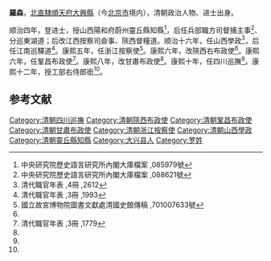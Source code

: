 {{Otheruses|羅森|other=同名或類似名的其它條目描述}}
'''羅森'''，[[北直隸|北直隸]][[順天府|順天府]][[大兴县_(金朝)|大興縣]]（今[[北京市|北京市]]境内），清朝政治人物、进士出身。

顺治四年，登进士，授山西陽和府蔚州靈丘縣知縣<ref>中央研究院歷史語言研究所內閣大庫檔案 ,085979號</ref>，后任兵部職方司督捕主事<ref>中央研究院歷史語言研究所內閣大庫檔案 ,088621號</ref>、分巡東湖道；后改江西按察司僉事、陝西督糧道。顺治十六年，任山西學政<ref>清代職官年表 ,4冊 ,2612</ref>，后任江南巡驛道<ref>清代職官年表 ,3冊 ,1993</ref>。康熙五年，任浙江按察使<ref name="#1">國立故宮博物院圖書文獻處清國史館傳稿 ,701007633號</ref>。康熙六年，改陝西右布政使<ref name="#1"/>。康熙六年，任鞏昌布政使<ref>清代職官年表 ,3冊 ,1779</ref>。康熙八年，改甘肅布政使<ref name="#1"/>。康熙十年，任四川巡撫<ref name="#1"/>。康熙十二年，授工部右侍郎銜<ref name="#1"/>。

==参考文献==
{{reflist|2}}
{{清朝官员小作品}}
{{順治四年丁亥科殿試金榜}}

[[Category:清朝四川巡撫|Category:清朝四川巡撫]]
[[Category:清朝陝西布政使|Category:清朝陝西布政使]]
[[Category:清朝鞏昌布政使|Category:清朝鞏昌布政使]]
[[Category:清朝甘肅布政使|Category:清朝甘肅布政使]]
[[Category:清朝浙江按察使|Category:清朝浙江按察使]]
[[Category:清朝山西學政|Category:清朝山西學政]]
[[Category:清朝靈丘縣知縣|Category:清朝靈丘縣知縣]]
[[Category:大兴县人|Category:大兴县人]]
[[Category:罗姓|Category:罗姓]]